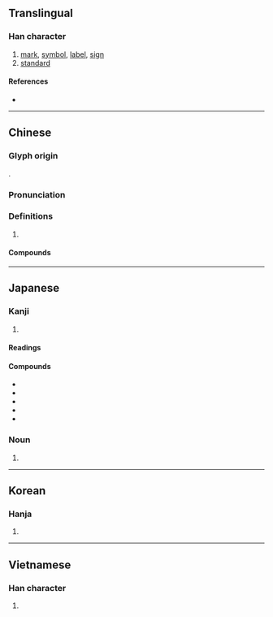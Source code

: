 {{also|标}}
{{character info/new}}
==Translingual==

===Han character===
{{Han char|rn=75|rad=木|as=11|sn=15|four=41991|canj=DMWF|ids=⿰木票}}

# [[mark]], [[symbol]], [[label]], [[sign]]
# [[standard]]

====References====
* {{Han ref|kx=0550.120|dkj=15442|dj=0938.070|hdz=21277.010|uh=6A19|ud=27161|bh=BCD0|bd=48336}}

----

==Chinese==
{{zh-forms|s=标}}

===Glyph origin===
{{Han etym}}
{{Han compound|木|票|c1=s|c2=p|ls=psc}}.

===Pronunciation===
{{zh-pron
|m=biāo
|m-s=biao1
|c=biu1
|h=pfs=pêu/phêu
|mn=pio/piau/qz,tw,zz:phiau
|mn_note=pio - vernacular; piau/phiau - literary
|mc=y
|oc=y
|ma=Zh-biao.ogg
|cat=n
}}

===Definitions===
{{zh-hanzi}}

# {{rfdef|lang=zh}}

====Compounds====
{{zh-der|標記|標牌|貼標機|標準}}

----

==Japanese==

===Kanji===
{{ja-kanji|grade=4|rs=木11}}

# {{defn|lang=ja|sort=木11}}

====Readings====
{{ja-readings
|goon=ひょう<へう
|kanon=ひょう<へう
|kun=こずえ-<こずゑ-, すえ-<すゑ-, しめ-, しるし-
}}

====Compounds====
* {{ja-r|標識|ひょうしき}}
* {{ja-r|標準|ひょうじゅん}}
* {{ja-r|目標|もくひょう}}
* {{ja-r|道標|どうひょう}}
* {{ja-r|標語|ひょうご}}

===Noun===
{{ja-noun|しるし}}

# {{alternative form of|印|lang=ja|sort=しるし}}

----

==Korean==

===Hanja===
{{ko-hanja|hangeul=표|eumhun=|rv=pyo|mr=p'yo|y=phyo}}

# {{defn|lang=ko|sort=木11}}

----

==Vietnamese==

===Han character===
{{vi-hantu|[[bêu]], [[nêu]], [[tiêu]], [[têu]]|rs=木11}}

# {{defn|lang=vi|sort=木11}}